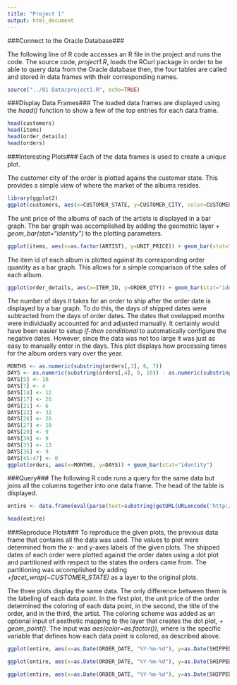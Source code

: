 ```yaml
---
title: "Project 1"
output: html_document
---
```

###Connect to the Oracle Database###

The following line of R code accesses an R file in the project and runs the code. The source code, *project1.R*, loads the RCurl package in order to be able to query data from the Oracle database then, the four tables are called and stored in data frames with their corresponding names.
```r
source("../01 Data/project1.R", echo=TRUE)
```

###Display Data Frames###
The loaded data frames are displayed using the *head()* function to show a few of the top entries for each data frame.
```r
head(customers)
head(items)
head(order_details)
head(orders)
```

###Interesting Plots###
Each of the data frames is used to create a unique plot.

The customer city of the order is plotted agains the customer state. This provides a simple view of where the market of the albums resides.
```r
library(ggplot2)
ggplot(customers, aes(x=CUSTOMER_STATE, y=CUSTOMER_CITY, color=CUSTOMER_ZIP)) + geom_point()
```

The unit price of the albums of each of the artists is displayed in a bar graph. The bar graph was accomplished by adding the geometric layer *+ geom_bar(stat="identity")* to the plotting parameters.
```r
ggplot(items, aes(x=as.factor(ARTIST), y=UNIT_PRICE)) + geom_bar(stat="identity")
```

The item id of each album is plotted against its corresponding order quantity as a bar graph. This allows for a simple comparison of the sales of each album.
```r
ggplot(order_details, aes(x=ITEM_ID, y=ORDER_QTY)) + geom_bar(stat="identity")
```

The number of days it takes for an order to ship after the order date is displayed by a bar graph. To do this, the days of shipped dates were subtracted from the days of order dates. The dates that ovelapped months were individually accounted for and adjusted manually. It certainly would have been easier to setup *if-then conditional* to automatically configure the negative dates. However, since the data was not too large it was just as easy to manually enter in the days. This plot displays how processing times for the album orders vary over the year.
```r
MONTHS <- as.numeric(substring(orders[,3], 6, 7))
DAYS <- as.numeric(substring(orders[,4], 9, 10)) - as.numeric(substring(orders[,3], 9, 10))
DAYS[5] <- 10
DAYS[7] <- 4
DAYS[14] <- 12
DAYS[17] <- 26
DAYS[21] <- 6
DAYS[22] <- 32
DAYS[26] <- 26
DAYS[27] <- 10
DAYS[29] <- 9
DAYS[30] <- 9
DAYS[35] <- 13
DAYS[36] <- 9
DAYS[45:47] <- 0
ggplot(orders, aes(x=MONTHS, y=DAYS)) + geom_bar(stat="identity")
```

###Query###
The following R code runs a query for the same data but joins all the columns together into one data frame. The head of the table is displayed.
```r
entire <- data.frame(eval(parse(text=substring(getURL(URLencode('http://129.152.144.84:5001/rest/native/?query="select * from orders o join customers c on o.customer_id = c.customer_id join order_details d on o.order_id = d.order_id join items i on d.item_id = i.item_id"'), httpheader=c(DB='jdbc:oracle:thin:@129.152.144.84:1521/PDB1.usuniversi01134.oraclecloud.internal', USER='DV_ORDERS', PASS='orcl', MODE='native_mode', MODEL='model', returnFor = 'R', returnDimensions = 'False'), verbose = TRUE), 1, 2^31-1))))

head(entire)
```

###Reproduce Plots###
To reproduce the given plots, the previous data frame that contains all the data was used. The values to plot were determined from the x- and y-axes labels of the given plots. The shipped dates of each order were plotted against the order dates using a dot plot and partitioned with respect to the states the orders came from. The partitioning was accomplished by adding *+facet_wrap(~CUSTOMER_STATE)* as a layer to the original plots.

The three plots display the same data. The only difference between them is the labeling of each data point. In the first plot, the unit price of the order determined the coloring of each data point, in the second, the title of the order, and in the third, the artist. The coloring scheme was added as an optional input of aesthetic mapping to the layer that creates the dot plot, *+ geom_point()*. The input was *aes(color=as.factor(*<property>*))*, where *<property>* is the specific variable that defines how each data point is colored, as described above. 
```r
ggplot(entire, aes(x=as.Date(ORDER_DATE, "%Y-%m-%d"), y=as.Date(SHIPPED_DATE, "%Y-%m-%d"))) + geom_point(aes(color=as.factor(UNIT_PRICE))) + facet_wrap(~CUSTOMER_STATE)

ggplot(entire, aes(x=as.Date(ORDER_DATE, "%Y-%m-%d"), y=as.Date(SHIPPED_DATE, "%Y-%m-%d"))) + geom_point(aes(color=as.factor(TITLE))) + facet_wrap(~CUSTOMER_STATE)

ggplot(entire, aes(x=as.Date(ORDER_DATE, "%Y-%m-%d"), y=as.Date(SHIPPED_DATE, "%Y-%m-%d"))) + geom_point(aes(color=as.factor(ARTIST))) + facet_wrap(~CUSTOMER_STATE)
```